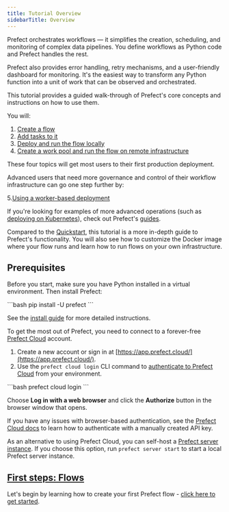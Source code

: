 ```yaml
---
title: Tutorial Overview
sidebarTitle: Overview
---
```


Prefect orchestrates workflows — it simplifies the creation, scheduling, and monitoring of complex data pipelines.
You define workflows as Python code and Prefect handles the rest.

Prefect also provides error handling, retry mechanisms, and a user-friendly dashboard for monitoring.
It's the easiest way to transform any Python function into a unit of work that can be observed and orchestrated.

This tutorial provides a guided walk-through of Prefect's core concepts and instructions on how to use them.

You will:

1. [Create a flow](/2.18/tutorial/flows/)
2. [Add tasks to it](/2.18/tutorial/tasks/)
3. [Deploy and run the flow locally](/2.18/tutorial/deployments/)
4. [Create a work pool and run the flow on remote infrastructure](/2.18/tutorial/work-pools/)

These four topics will get most users to their first production deployment.

Advanced users that need more governance and control of their workflow infrastructure can go one step further by:

5.[Using a worker-based deployment](/2.18/tutorial/workers/)

If you're looking for examples of more advanced operations (such as [deploying on Kubernetes](/2.18/guides/deployment/kubernetes/)), check out Prefect's [guides](/2.18/guides/).

Compared to the [Quickstart](/2.18/getting-started/quickstart/), this tutorial is a more in-depth guide to Prefect's functionality.
You will also see how to customize the Docker image where your flow runs and learn how to run flows on your own infrastructure.

## Prerequisites

Before you start, make sure you have Python installed in a virtual environment.
Then install Prefect:

<div class="terminal">
```bash
pip install -U prefect
```
</div>

See the [install guide](/2.18/getting-started/installation/) for more detailed instructions.

To get the most out of Prefect, you need to connect to a forever-free [Prefect Cloud](https://app.prefect.cloud) account.

1. Create a new account or sign in at [https://app.prefect.cloud/](https://app.prefect.cloud/).
1. Use the `prefect cloud login` CLI command to [authenticate to Prefect Cloud](/2.18/cloud/users/api-keys/) from your environment.

<div class="terminal">
```bash
prefect cloud login
```
</div>

Choose **Log in with a web browser** and click the **Authorize** button in the browser window that opens.

If you have any issues with browser-based authentication, see the [Prefect Cloud docs](/2.18/cloud/users/api-keys/) to learn how to authenticate with a manually created API key.

As an alternative to using Prefect Cloud, you can self-host a [Prefect server instance](/2.18/host/).
If you choose this option, run `prefect server start` to start a local Prefect server instance.

## [First steps: Flows](/2.18/tutorial/flows/)

Let's begin by learning how to create your first Prefect flow - [click here to get started](/2.18/tutorial/flows/).
